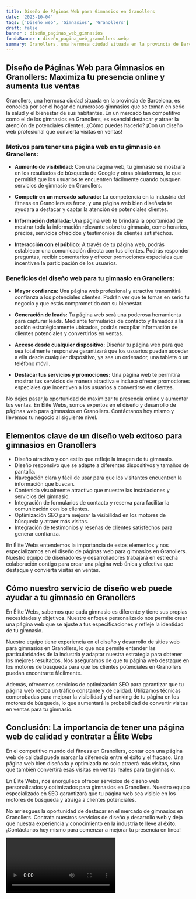 ```yaml
---
title: Diseño de Páginas Web para Gimnasios en Granollers
date: '2023-10-04'
tags: ['Diseño web', 'Gimnasios', 'Granollers']
draft: false
banner : diseño_paginas_web_gimnasios
fondoBanner : diseño_pagina_web_granollers.webp
summary: Granollers, una hermosa ciudad situada en la provincia de Barcelona, es conocida por ser el hogar de numerosos gimnasios que se toman en serio la salud y el bienestar de sus habitantes. En un mercado tan competitivo como el de los gimnasios en Granollers, es esencial destacar y atraer la atención de potenciales clientes. ¿Cómo puedes hacerlo? ¡Con un diseño web profesional que convierta visitas en ventas!
---
```


## Diseño de Páginas Web para Gimnasios en Granollers: Maximiza tu presencia online y aumenta tus ventas

Granollers, una hermosa ciudad situada en la provincia de Barcelona, es conocida por ser el hogar de numerosos gimnasios que se toman en serio la salud y el bienestar de sus habitantes. En un mercado tan competitivo como el de los gimnasios en Granollers, es esencial destacar y atraer la atención de potenciales clientes. ¿Cómo puedes hacerlo? ¡Con un diseño web profesional que convierta visitas en ventas!

### Motivos para tener una página web en tu gimnasio en Granollers:

- **Aumento de visibilidad:** Con una página web, tu gimnasio se mostrará en los resultados de búsqueda de Google y otras plataformas, lo que permitirá que los usuarios te encuentren fácilmente cuando busquen servicios de gimnasio en Granollers.

- **Competir en un mercado saturado:** La competencia en la industria del fitness en Granollers es feroz, y una página web bien diseñada te ayudará a destacar y captar la atención de potenciales clientes.

- **Información detallada:** Una página web te brindará la oportunidad de mostrar toda la información relevante sobre tu gimnasio, como horarios, precios, servicios ofrecidos y testimonios de clientes satisfechos.

- **Interacción con el público:** A través de tu página web, podrás establecer una comunicación directa con tus clientes. Podrás responder preguntas, recibir comentarios y ofrecer promociones especiales que incentiven la participación de los usuarios.

### Beneficios del diseño web para tu gimnasio en Granollers:

- **Mayor confianza:** Una página web profesional y atractiva transmitirá confianza a los potenciales clientes. Podrán ver que te tomas en serio tu negocio y que estás comprometido con su bienestar.

- **Generación de leads:** Tu página web será una poderosa herramienta para capturar leads. Mediante formularios de contacto y llamados a la acción estratégicamente ubicados, podrás recopilar información de clientes potenciales y convertirlos en ventas.

- **Acceso desde cualquier dispositivo:** Diseñar tu página web para que sea totalmente responsive garantizará que los usuarios puedan acceder a ella desde cualquier dispositivo, ya sea un ordenador, una tableta o un teléfono móvil.

- **Destacar tus servicios y promociones:** Una página web te permitirá mostrar tus servicios de manera atractiva e incluso ofrecer promociones especiales que incentiven a los usuarios a convertirse en clientes.

No dejes pasar la oportunidad de maximizar tu presencia online y aumentar tus ventas. En Élite Webs, somos expertos en el diseño y desarrollo de páginas web para gimnasios en Granollers. Contáctanos hoy mismo y llevemos tu negocio al siguiente nivel.

<GifSeo />

<Cta />

## Elementos clave de un diseño web exitoso para gimnasios en Granollers

- Diseño atractivo y con estilo que refleje la imagen de tu gimnasio.
- Diseño responsivo que se adapte a diferentes dispositivos y tamaños de pantalla.
- Navegación clara y fácil de usar para que los visitantes encuentren la información que buscan.
- Contenido visualmente atractivo que muestre las instalaciones y servicios del gimnasio.
- Integración de formularios de contacto y reserva para facilitar la comunicación con los clientes.
- Optimización SEO para mejorar la visibilidad en los motores de búsqueda y atraer más visitas.
- Integración de testimonios y reseñas de clientes satisfechos para generar confianza.

En Élite Webs entendemos la importancia de estos elementos y nos especializamos en el diseño de páginas web para gimnasios en Granollers. Nuestro equipo de diseñadores y desarrolladores trabajará en estrecha colaboración contigo para crear una página web única y efectiva que destaque y convierta visitas en ventas.

## Cómo nuestro servicio de diseño web puede ayudar a tu gimnasio en Granollers

En Élite Webs, sabemos que cada gimnasio es diferente y tiene sus propias necesidades y objetivos. Nuestro enfoque personalizado nos permite crear una página web que se ajuste a tus especificaciones y refleje la identidad de tu gimnasio. 

Nuestro equipo tiene experiencia en el diseño y desarrollo de sitios web para gimnasios en Granollers, lo que nos permite entender las particularidades de la industria y adaptar nuestra estrategia para obtener los mejores resultados. Nos aseguramos de que tu página web destaque en los motores de búsqueda para que los clientes potenciales en Granollers puedan encontrarte fácilmente.

Además, ofrecemos servicios de optimización SEO para garantizar que tu página web reciba un tráfico constante y de calidad. Utilizamos técnicas comprobadas para mejorar la visibilidad y el ranking de tu página en los motores de búsqueda, lo que aumentará la probabilidad de convertir visitas en ventas para tu gimnasio.

## Conclusión: La importancia de tener una página web de calidad y contratar a Élite Webs

En el competitivo mundo del fitness en Granollers, contar con una página web de calidad puede marcar la diferencia entre el éxito y el fracaso. Una página web bien diseñada y optimizada no solo atraerá más visitas, sino que también convertirá esas visitas en ventas reales para tu gimnasio.

En Élite Webs, nos enorgullece ofrecer servicios de diseño web personalizados y optimizados para gimnasios en Granollers. Nuestro equipo especializado en SEO garantizará que tu página web sea visible en los motores de búsqueda y atraiga a clientes potenciales.

No arriesgues la oportunidad de destacar en el mercado de gimnasios en Granollers. Contrata nuestros servicios de diseño y desarrollo web y deja que nuestra experiencia y conocimiento en la industria te lleve al éxito. ¡Contáctanos hoy mismo para comenzar a mejorar tu presencia en línea!

<Video />

<CtaBot job='Gimnasios' city='Granollers'/>

<Gmaps query='Granollers+españa+maps' />